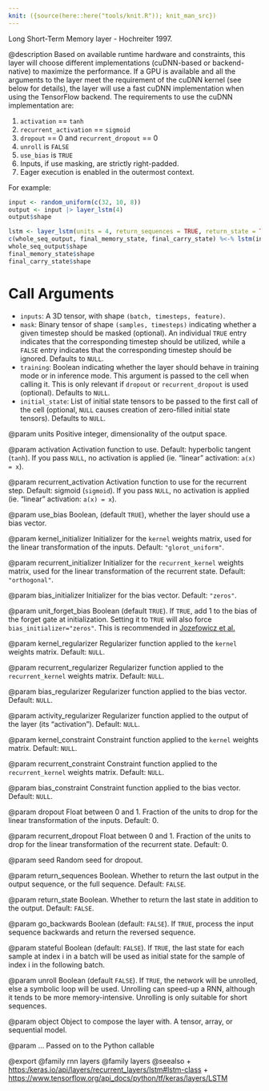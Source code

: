 ```yaml
---
knit: ({source(here::here("tools/knit.R")); knit_man_src})
---
```

Long Short-Term Memory layer - Hochreiter 1997.

@description
Based on available runtime hardware and constraints, this layer
will choose different implementations (cuDNN-based or backend-native)
to maximize the performance. If a GPU is available and all
the arguments to the layer meet the requirement of the cuDNN kernel
(see below for details), the layer will use a fast cuDNN implementation
when using the TensorFlow backend.
The requirements to use the cuDNN implementation are:

1. `activation` == `tanh`
2. `recurrent_activation` == `sigmoid`
3. `dropout` == 0 and `recurrent_dropout` == 0
4. `unroll` is `FALSE`
5. `use_bias` is `TRUE`
6. Inputs, if use masking, are strictly right-padded.
7. Eager execution is enabled in the outermost context.

For example:

```r
input <- random_uniform(c(32, 10, 8))
output <- input |> layer_lstm(4)
output$shape

lstm <- layer_lstm(units = 4, return_sequences = TRUE, return_state = TRUE)
c(whole_seq_output, final_memory_state, final_carry_state) %<-% lstm(input)
whole_seq_output$shape
final_memory_state$shape
final_carry_state$shape
```

# Call Arguments
- `inputs`: A 3D tensor, with shape `(batch, timesteps, feature)`.
- `mask`: Binary tensor of shape `(samples, timesteps)` indicating whether
    a given timestep should be masked  (optional).
    An individual `TRUE` entry indicates that the corresponding timestep
    should be utilized, while a `FALSE` entry indicates that the
    corresponding timestep should be ignored. Defaults to `NULL`.
- `training`: Boolean indicating whether the layer should behave in
    training mode or in inference mode. This argument is passed to the
    cell when calling it. This is only relevant if `dropout` or
    `recurrent_dropout` is used  (optional). Defaults to `NULL`.
- `initial_state`: List of initial state tensors to be passed to the first
    call of the cell (optional, `NULL` causes creation
    of zero-filled initial state tensors). Defaults to `NULL`.

@param units
Positive integer, dimensionality of the output space.

@param activation
Activation function to use.
Default: hyperbolic tangent (`tanh`).
If you pass `NULL`, no activation is applied
(ie. "linear" activation: `a(x) = x`).

@param recurrent_activation
Activation function to use
for the recurrent step.
Default: sigmoid (`sigmoid`).
If you pass `NULL`, no activation is applied
(ie. "linear" activation: `a(x) = x`).

@param use_bias
Boolean, (default `TRUE`), whether the layer
should use a bias vector.

@param kernel_initializer
Initializer for the `kernel` weights matrix,
used for the linear transformation of the inputs. Default:
`"glorot_uniform"`.

@param recurrent_initializer
Initializer for the `recurrent_kernel`
weights matrix, used for the linear transformation of the recurrent
state. Default: `"orthogonal"`.

@param bias_initializer
Initializer for the bias vector. Default: `"zeros"`.

@param unit_forget_bias
Boolean (default `TRUE`). If `TRUE`,
add 1 to the bias of the forget gate at initialization.
Setting it to `TRUE` will also force `bias_initializer="zeros"`.
This is recommended in [Jozefowicz et al.](
https://github.com/mlresearch/v37/blob/gh-pages/jozefowicz15.pdf)

@param kernel_regularizer
Regularizer function applied to the `kernel` weights
matrix. Default: `NULL`.

@param recurrent_regularizer
Regularizer function applied to the
`recurrent_kernel` weights matrix. Default: `NULL`.

@param bias_regularizer
Regularizer function applied to the bias vector.
Default: `NULL`.

@param activity_regularizer
Regularizer function applied to the output of the
layer (its "activation"). Default: `NULL`.

@param kernel_constraint
Constraint function applied to the `kernel` weights
matrix. Default: `NULL`.

@param recurrent_constraint
Constraint function applied to the
`recurrent_kernel` weights matrix. Default: `NULL`.

@param bias_constraint
Constraint function applied to the bias vector.
Default: `NULL`.

@param dropout
Float between 0 and 1. Fraction of the units to drop for the
linear transformation of the inputs. Default: 0.

@param recurrent_dropout
Float between 0 and 1. Fraction of the units to drop
for the linear transformation of the recurrent state. Default: 0.

@param seed
Random seed for dropout.

@param return_sequences
Boolean. Whether to return the last output
in the output sequence, or the full sequence. Default: `FALSE`.

@param return_state
Boolean. Whether to return the last state in addition
to the output. Default: `FALSE`.

@param go_backwards
Boolean (default: `FALSE`).
If `TRUE`, process the input sequence backwards and return the
reversed sequence.

@param stateful
Boolean (default: `FALSE`). If `TRUE`, the last state
for each sample at index i in a batch will be used as initial
state for the sample of index i in the following batch.

@param unroll
Boolean (default `FALSE`).
If `TRUE`, the network will be unrolled,
else a symbolic loop will be used.
Unrolling can speed-up a RNN,
although it tends to be more memory-intensive.
Unrolling is only suitable for short sequences.

@param object
Object to compose the layer with. A tensor, array, or sequential model.

@param ...
Passed on to the Python callable

@export
@family rnn layers
@family layers
@seealso
+ <https:/keras.io/api/layers/recurrent_layers/lstm#lstm-class>
+ <https://www.tensorflow.org/api_docs/python/tf/keras/layers/LSTM>
